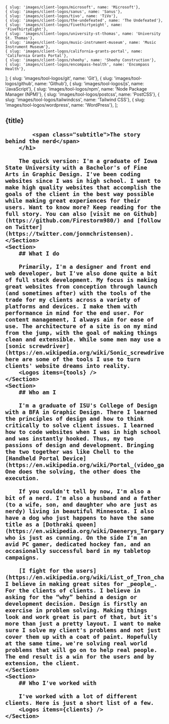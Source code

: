 

	{ slug: 'images/client-logos/microsoft', name: 'Microsoft'},
	{ slug: 'images/client-logos/sanus', name: 'Sanus'},
	{ slug: 'images/client-logos/tivo', name: 'TiVo'},
	{ slug: 'images/client-logos/the-undefeated', name: 'The Undefeated'},
	{ slug: 'images/client-logos/fivethirtyeight', name: 'FiveThirtyEight'},
	{ slug: 'images/client-logos/university-st-thomas', name: 'University St. Thomas'},
	{ slug: 'images/client-logos/music-instrument-museum', name: 'Music Instrument Museum'},
	{ slug: 'images/client-logos/california-grants-portal', name: 'California Grants Portal'},
	{ slug: 'images/client-logos/sheehy', name: 'Sheehy Construction'},
	{ slug: 'images/client-logos/encompass-health', name: 'Encompass Health'},
];
	{ slug: 'images/tool-logos/git', name: 'Git'},
	{ slug: 'images/tool-logos/github', name: 'Github'},
	{ slug: 'images/tool-logos/js', name: 'JavaScript'},
	{ slug: 'images/tool-logos/npm', name: 'Node Package Manager (NPM)'},
	{ slug: 'images/tool-logos/postcss', name: 'PostCSS'},
	{ slug: 'images/tool-logos/tailwindcss', name: 'Tailwind CSS'},
	{ slug: 'images/tool-logos/wordpress', name: 'WordPress'},
];

<BaseLayout title={title}>
	<Section tag='header' emphasis>
		<h1>
			{title}

			<span class="subtitle">The story behind the nerd</span>
		</h1>

		The quick version: I'm a graduate of Iowa State University with a Bachelor's of Fine Arts in Graphic Design. I've been coding websites since I was in high school. I want to make high quality websites that accomplish the goals of the client in the best way possible while making great experiences for their users. Want to know more? Keep reading for the full story. You can also [visit me on Github](https://github.com/Firestorm980/) and [follow on Twitter](https://twitter.com/jonmchristensen).
	</Section>
	<Section>
		## What I do

		Primarily, I'm a designer and front end web developer, but I've also done quite a bit of full stack development. My focus is making great websites from conception through launch (and sometimes after) with the tools of the trade for my clients across a variety of platforms and devices. I make them with performance in mind for the end user. For content management, I always aim for ease of use. The architecture of a site is on my mind from the jump, with the goal of making things clean and extensible. While some men may use a [sonic screwdriver](https://en.wikipedia.org/wiki/Sonic_screwdriver), here are some of the tools I use to turn clients' website dreams into reality.
		<Logos items={tools} />
	</Section>
	<Section>
		## Who am I

		I'm a graduate of ISU's College of Design with a BFA in Graphic Design. There I learned the principles of design and how to think critically to solve client issues. I learned how to code websites when I was in high school and was instantly hooked. Thus, my two passions of design and development. Bringing the two together was like Chell to the [Handheld Portal Device](https://en.wikipedia.org/wiki/Portal_(video_game)#Gameplay). One does the solving, the other does the execution.

		If you couldn't tell by now, I'm also a bit of a nerd. I'm also a husband and a father (to a wife, son, and daughter who are just as nerdy) living in beautiful Minnesota. I also have a dog who just happens to have the same title as a [Dothraki queen](https://en.wikipedia.org/wiki/Daenerys_Targaryen) who is just as cunning. On the side I'm an avid PC gamer, dedicated hockey fan, and an occasionally successful bard in my tabletop campaigns.

		[I fight for the users](https://en.wikipedia.org/wiki/List_of_Tron_characters#Tron_2). I believe in making great sites for _people_. For the clients of clients. I believe in asking for the “why” behind a design or development decision. Design is firstly an exercise in problem solving. Making things look and work great is part of that, but it's more than just a pretty layout. I want to make sure I solve my client's problems and not just cover them up with a coat of paint. Hopefully at the same time, we're solving real world problems that will go on to help real people. The end result is a win for the users and by extension, the client.
	</Section>
	<Section>
		## Who I've worked with

		I've worked with a lot of different clients. Here is just a short list of a few.
		<Logos items={clients} />
	</Section>
</BaseLayout>
